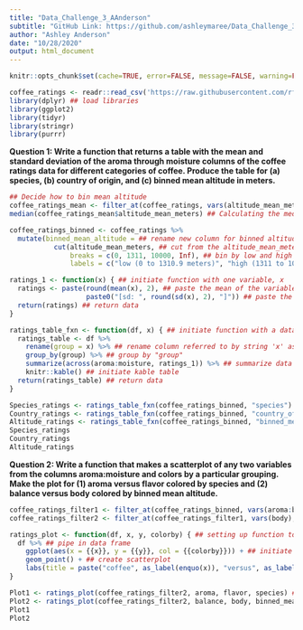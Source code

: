 ```yaml
---
title: "Data_Challenge_3_AAnderson"
subtitle: "GitHub Link: https://github.com/ashleymaree/Data_Challenge_3"
author: "Ashley Anderson"
date: "10/28/2020"
output: html_document
---
```

```r
knitr::opts_chunk$set(cache=TRUE, error=FALSE, message=FALSE, warning=FALSE, tidy.opts=list(width.cutoff=60),tidy=TRUE)
```

```r
coffee_ratings <- readr::read_csv('https://raw.githubusercontent.com/rfordatascience/tidytuesday/master/data/2020/2020-07-07/coffee_ratings.csv') ## read in the data
library(dplyr) ## load libraries
library(ggplot2)
library(tidyr)
library(stringr)
library(purrr)
```

**Question 1: Write a function that returns a table with the mean and standard deviation of the aroma through moisture columns of the coffee ratings data for different categories of coffee. Produce the table for (a) species, (b) country of origin, and (c) binned mean altitude in meters.**

```r
## Decide how to bin mean altitude
coffee_ratings_mean <- filter_at(coffee_ratings, vars(altitude_mean_meters), any_vars(. < 10000)) ## Looking at the data, there were 4 extreme values greater than 10,000 meters. Those will be put in their own bin.
median(coffee_ratings_mean$altitude_mean_meters) ## Calculating the median of the data decided the cutoff for the other two bins = 1311
```
```r
coffee_ratings_binned <- coffee_ratings %>%
  mutate(binned_mean_altitude = ## rename new column for binned altitude
           cut(altitude_mean_meters, ## cut from the altitude_mean_meters column
               breaks = c(0, 1311, 10000, Inf), ## bin by low and high by median and then extreme values greater than 10,000 meters
               labels = c("low (0 to 1310.9 meters)", "high (1311 to 10,000 meters)", "extreme (10,000 meters+)"))) ## add labels for each bin

ratings_1 <- function(x) { ## initiate function with one variable, x
  ratings <- paste(round(mean(x), 2), ## paste the mean of the variable rounded to 2 decimals
                   paste0("[sd: ", round(sd(x), 2), "]")) ## paste the standard deviation of the variable rounded to 2 decimals with square brackets and descriptive text
  return(ratings) ## return data
}

ratings_table_fxn <- function(df, x) { ## initiate function with a data frame (df) and one variable, x
  ratings_table <- df %>%
    rename(group = x) %>% ## rename column referred to by string 'x' as group
    group_by(group) %>% ## group by "group"
    summarize(across(aroma:moisture, ratings_1)) %>% ## summarize data across numerical value columns of data frame; pass through the mean and sd function to calculate statistics for each column
    knitr::kable() ## initiate kable table
  return(ratings_table) ## return data
}

Species_ratings <- ratings_table_fxn(coffee_ratings_binned, "species")
Country_ratings <- ratings_table_fxn(coffee_ratings_binned, "country_of_origin")
Altitude_ratings <- ratings_table_fxn(coffee_ratings_binned, "binned_mean_altitude")
Species_ratings
Country_ratings
Altitude_ratings
```

**Question 2: Write a function that makes a scatterplot of any two variables from the columns aroma:moisture and colors by a particular grouping. Make the plot for (1) aroma versus flavor colored by species and (2) balance versus body colored by binned mean altitude.**

```r
coffee_ratings_filter1 <- filter_at(coffee_ratings_binned, vars(aroma:balance), any_vars(. > 0)) ## removed "outliers" of 0 from aroma:balance columns
coffee_ratings_filter2 <- filter_at(coffee_ratings_filter1, vars(body), any_vars(. > 5.99)) ## removed handful of "outliers" from body column

ratings_plot <- function(df, x, y, colorby) { ## setting up function to pass the data frame and 3 variables
  df %>% ## pipe in data frame
    ggplot(aes(x = {{x}}, y = {{y}}, col = {{colorby}})) + ## initiate ggplot with x, y and the "color by" variable
    geom_point() + ## create scatterplot
    labs(title = paste("coffee", as_label(enquo(x)), "versus", as_label(enquo(y)), "colored by", as_label(enquo(colorby)))) ## add title 
}

Plot1 <- ratings_plot(coffee_ratings_filter2, aroma, flavor, species) ## Plot aroma versus flavor colored by species using "ratings_plot" function created above
Plot2 <- ratings_plot(coffee_ratings_filter2, balance, body, binned_mean_altitude) ## Plot balance versus body colored by binned mean altitude using "ratings_plot" function created above
Plot1
Plot2
```



